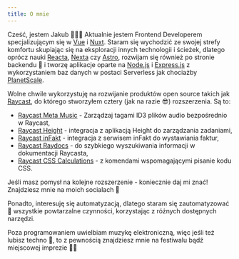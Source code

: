 ```yaml
---
title: O mnie
---
```


Cześć, jestem Jakub 🧑🏼‍💻 Aktualnie jestem Frontend Developerem specjalizującym się w [Vue](https://vuejs.org/) i [Nuxt](https://nuxtjs.org/). Staram się wychodzić ze swojej strefy komfortu skupiając się na eksploracji innych technologii i ścieżek, dlatego oprócz nauki [Reacta](https://react.dev/), [Nexta](https://nextjs.org/) czy [Astro](https://astro.build/), rozwijam się również po stronie backendu 👀 i tworzę aplikacje oparte na [Node.js](https://nodejs.org/en) i [Express.js](https://expressjs.com/) z wykorzystaniem baz danych w postaci Serverless jak chociażby [PlanetScale](https://planetscale.com/).

Wolne chwile wykorzystuję na rozwijanie produktów open source takich jak [Raycast](https://www.raycast.com/teziovsky), do którego stworzyłem cztery (jak na razie 😎) rozszerzenia. Są to:

- [Raycast Meta Music](https://www.raycast.com/teziovsky/meta-music) - Zarządzaj tagami ID3 plików audio bezpośrednio w Raycast,
- [Raycast Height](https://www.raycast.com/teziovsky/height) - integracja z aplikacją Height do zarządzania zadaniami,
- [Raycast inFakt](https://www.raycast.com/teziovsky/infakt) - integracja z serwisem inFakt do wystawiania faktur,
- [Raycast Raydocs](https://www.raycast.com/teziovsky/raydocs) - do szybkiego wyszukiwania informacji w dokumentacji Raycasta,
- [Raycast CSS Calculations](https://www.raycast.com/teziovsky/css-calculations/commands) - z komendami wspomagającymi pisanie kodu CSS.

Jeśli masz pomysł na kolejne rozszerzenie - koniecznie daj mi znać! Znajdziesz mnie na moich socialach 💬

Ponadto, interesuję się automatyzacją, dlatego staram się zautomatyzować 🤖 wszystkie powtarzalne czynności, korzystając z różnych dostępnych narzędzi.

Poza programowaniem uwielbiam muzykę elektroniczną, więc jeśli też lubisz techno 🖤, to z pewnością znajdziesz mnie na festiwalu bądź miejscowej imprezie 🕺🏼
